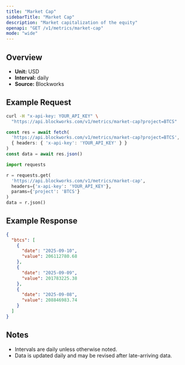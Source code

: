 ```yaml
---
title: "Market Cap"
sidebarTitle: "Market Cap"
description: "Market capitalization of the equity"
openapi: "GET /v1/metrics/market-cap"
mode: "wide"
---
```


## Overview

- **Unit:** USD
- **Interval:** daily
- **Source:** Blockworks

## Example Request

<CodeGroup>

```bash cURL
curl -H "x-api-key: YOUR_API_KEY" \
  "https://api.blockworks.com/v1/metrics/market-cap?project=BTCS"
```

```typescript TypeScript
const res = await fetch(
  'https://api.blockworks.com/v1/metrics/market-cap?project=BTCS',
  { headers: { 'x-api-key': 'YOUR_API_KEY' } }
)
const data = await res.json()
```

```python Python
import requests

r = requests.get(
  'https://api.blockworks.com/v1/metrics/market-cap',
  headers={'x-api-key': 'YOUR_API_KEY'},
  params={'project': 'BTCS'}
)
data = r.json()
```

</CodeGroup>

## Example Response

```json
{
  "btcs": [
    {
      "date": "2025-09-10",
      "value": 206112780.68
    },
    {
      "date": "2025-09-09",
      "value": 201783225.38
    },
    {
      "date": "2025-09-08",
      "value": 208846983.74
    }
  ]
}
```

## Notes
- Intervals are daily unless otherwise noted.
- Data is updated daily and may be revised after late-arriving data.